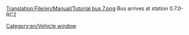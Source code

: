 [[Translation:File/en/Manual/Tutorial bus 7.png]]
Bus arrives at station 0.7.0-RC2
[[Category:en/Vehicle window]]